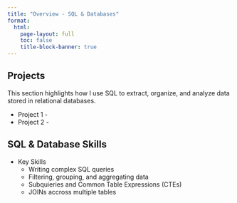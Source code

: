 ```yaml
---
title: "Overview - SQL & Databases"
format:
  html:
    page-layout: full
    toc: false
    title-block-banner: true
---
```


## Projects

This section highlights how I use SQL to extract, organize, and analyze data stored in relational databases.

 - Project 1 - 
 - Project 2 - 

## SQL & Database Skills
- Key Skills
     - Writing complex SQL queries
     - Filtering, grouping, and aggregating data
     - Subquieries and Common Table Expressions (CTEs)
     - JOINs accross multiple tables

